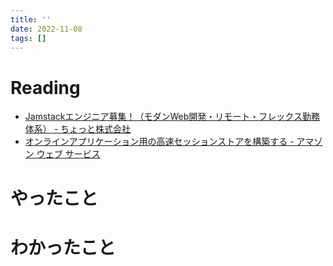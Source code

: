 ```yaml
---
title: ''
date: 2022-11-08
tags: []
---
```


# Reading
- [Jamstackエンジニア募集！（モダンWeb開発・リモート・フレックス勤務体系） - ちょっと株式会社](https://herp.careers/v1/chot/5y3cHQkAMhRM)
- [オンラインアプリケーション用の高速セッションストアを構築する - アマゾン ウェブ サービス](https://aws.amazon.com/jp/getting-started/hands-on/building-fast-session-caching-with-amazon-elasticache-for-redis/)

# やったこと

# わかったこと

